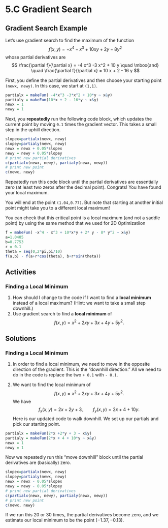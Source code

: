 
# 5.C Gradient Search


## Gradient Search Example

Let's use gradient search to find the maximum of the function 
$$
f(x,y) = - x^4 -  x^3 + 10 x y + 2y - 8 y^2 
$$
whose partial derivatives are
$$
\frac{\partial f}{\partial x} = -4 x^3 -3 x^2  + 10 y
\quad \mbox{and} \quad
\frac{\partial f}{\partial x} = 10 x + 2 - 16 y
$$


First, you define the partial derivatives and then choose your starting point `(newx, newy)`. In this case, we start at `(1,1)`.

\medskip

```r
partialx = makeFun( -4*x^3 -3*x^2 + 10*y ~ x&y)
partialy = makeFun(10*x + 2 - 16*y ~ x&y)
newx = 1
newy = 1
```

\medskip

Next, you **repeatedly**  run the following code block, which updates the current point by moving `0.1` times the gradient vector. This takes a small step in the uphill direction.

```r
slopex=partialx(newx, newy)
slopey=partialy(newx, newy)
newx = newx + 0.05*slopex
newy = newy + 0.05*slopey
# print new partial derivatives
c(partialx(newx, newy), partialy(newx, newy))
# print new point
c(newx, newy)
```


Repeatedly run this code block until the partial derivatives are essentially zero (at least two zeros after the decimal point). Congrats! You have found your local maximum.

You will end at the point `(1.04,0.77)`. But note that starting at another initial point might take you to a different local maximum!

You can check that this critical point is a local maximum (and not a saddle point) by using the same method that we used for 2D Optimizatiion

```r
f = makeFun( -x^4 - x^3 + 10*x*y + 2* y - 8* y^2 ~ x&y)
a=1.0405
b=0.7753
r = 0.1
theta = seq(0,2*pi,pi/10)
f(a,b) - f(a+r*cos(theta), b+r*sin(theta))
```



## Activities

### Finding a Local Minimum

1. How should I change to the code if I want to find a **local minimum** instead of a local maximum? (Hint: we want to take a small step downhill.)
2. Use gradient search to find a **local minimum** of 
$$f(x,y) = x^2 + 2 x y + 3 x + 4 y + 5 y^2.$$

## Solutions

### Finding a Local Minimum

1. In order to find a local minimum, we need to move in the opposite direction of the gradient. This is the "downhill direction." All we need to do in the code is replace the two `+ 0.1` with `- 0.1`.

2. We want to find the local minimum of 
$$f(x,y) = x^2 + 2 x y + 3 x + 4 y + 5 y^2.$$
We have 
$$
f_x(x,y) = 2x +2y + 3, \qquad f_y(x,y) = 2x + 4 + 10y.
$$
Here is our updated code to walk downhill. We set up our partials and pick our starting point.

```r
partialx = makeFun(2*x +2*y + 3 ~ x&y)
partialy = makeFun(2*x + 4 + 10*y ~ x&y)
newx = 1
newy = 1
```

Now we repeatedly run this "move downhill" block until the partial derivatives are (basically) zero.

```r
slopex=partialx(newx, newy)
slopey=partialy(newx, newy)
newx = newx - 0.05*slopex
newy = newy - 0.05*slopey
# print new partial derivatives
c(partialx(newx, newy), partialy(newx, newy))
# print new point
c(newx, newy)
```

If we run this 20 or 30 times, the partial derivatives become zero, and we estimate our local minimum to be the point $(-1.37, -0.13)$.

